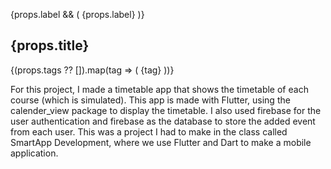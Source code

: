   
<ProjectBanner project={props} />

{props.label && (
    <span className="inline-block mb-4 px-3 py-1 text-sm font-semibold rounded-full bg-teal-100 text-teal-700 dark:bg-teal-900 dark:text-teal-300">
      {props.label}
    </span>
)}


  <h2 className="text-2xl font-bold mb-4">
    <span className="bg-clip-text text-transparent bg-gradient-to-r from-teal-400 via-cyan-500 to-blue-600 dark:from-teal-300 dark:via-cyan-400 dark:to-blue-400">
       {props.title}
    </span>
  </h2>

  {(props.tags ?? []).map(tag => (
    <span
      key={tag}
      className="px-3 py-1 text-xs sm:text-sm font-mono bg-gray-200 dark:bg-slate-800 rounded-full mt-1 inline-block mr-2 mb-4 text-gray-800 dark:text-gray-200"
    >
      {tag}
    </span>
  ))}



For this project, I made a timetable app that shows the timetable of each course (which is simulated). This app is made with Flutter, using the calender_view package to display the timetable. I also used firebase for the user authentication and firebase as the database to store the added event from each user. This was a project I had to make in the class called SmartApp Development, where we use Flutter and Dart to make a mobile application.